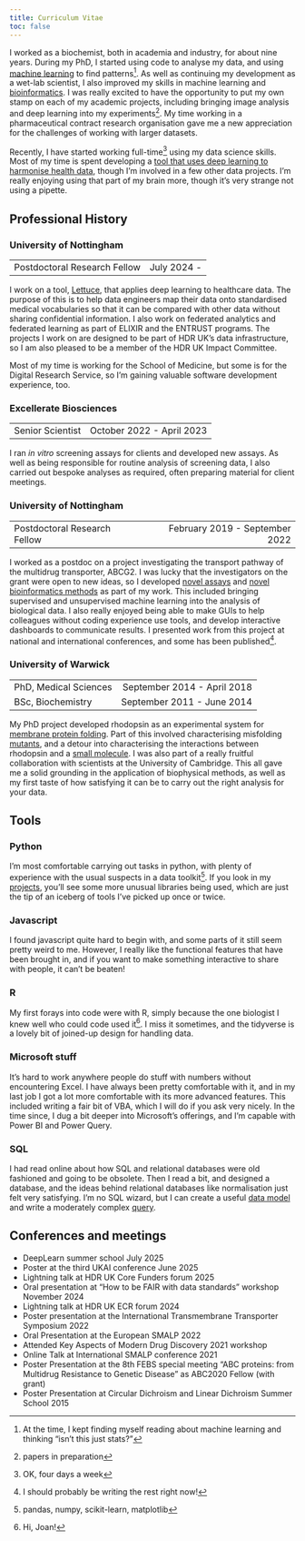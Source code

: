 ```yaml
---
title: Curriculum Vitae
toc: false
---
```

I worked as a biochemist, both in academia and industry, for about nine years. During my PhD, I started using code to analyse my data, and using [machine learning](papers/pSRII_abs.qmd) to find patterns^[At the time, I kept finding myself reading about machine learning and thinking "isn't this just stats?"]. As well as continuing my development as a wet-lab scientist, I also improved my skills in machine learning and [bioinformatics](papers/functional divergence.qmd). I was really excited to have the opportunity to put my own stamp on each of my academic projects, including bringing image analysis and deep learning into my experiments^[papers in preparation]. My time working in a pharmaceutical contract research organisation gave me a new appreciation for the challenges of working with larger datasets.

Recently, I have started working full-time^[OK, four days a week] using my data science skills. Most of my time is spent developing a [tool that uses deep learning to harmonise health data](https://health-informatics-uon.github.io/lettuce), though I'm involved in a few other data projects. I'm really enjoying using that part of my brain more, though it's very strange not using a pipette.


## Professional History

### University of Nottingham
 | |
 :---|---:|
Postdoctoral Research Fellow | July 2024 - |

I work on a tool, [Lettuce](https://health-informatics-uon.github.io/lettuce), that applies deep learning to healthcare data.
The purpose of this is to help data engineers map their data onto standardised medical vocabularies so that it can be compared with other data without sharing confidential information.
I also work on federated analytics and federated learning as part of ELIXIR and the ENTRUST programs.
The projects I work on are designed to be part of HDR UK's data infrastructure, so I am also pleased to be a member of the HDR UK Impact Committee.

Most of my time is working for the School of Medicine, but some is for the Digital Research Service, so I'm gaining valuable software development experience, too.

### Excellerate Biosciences
 | |
:---|---:|
 Senior Scientist | October 2022 - April 2023 |

I ran *in vitro* screening assays for clients and developed new assays. As well as being responsible for routine analysis of screening data, I also carried out bespoke analyses as required, often preparing material for client meetings.


### University of Nottingham
 | |
:---|---:|
Postdoctoral Research Fellow | February 2019 - September 2022

I worked as a postdoc on a project investigating the transport pathway of the multidrug transporter, ABCG2. I was lucky that the investigators on the grant were open to new ideas, so I developed [novel assays](papers/abcg2_tr-fret.qmd) and [novel bioinformatics methods](papers/functional divergence.qmd) as part of my work. This included bringing supervised and unsupervised machine learning into the analysis of biological data. I also really enjoyed being able to make GUIs to help colleagues without coding experience use tools, and develop interactive dashboards to communicate results. I presented work from this project at national and international conferences, and some has been published^[I should probably be writing the rest right now!].

### University of Warwick
 | |
:---|---:|
PhD, Medical Sciences | September 2014 - April 2018
BSc, Biochemistry | September 2011 - June 2014

My PhD project developed rhodopsin as an experimental system for [membrane protein folding](papers/rhodopsin_encyclopedia.qmd). Part of this involved characterising misfolding [mutants](papers/retinitis_pigmentosa_mutants.qmd), and a detour into characterising the interactions between rhodopsin and a [small molecule](papers/chlorin_e6.qmd). I was also part of a really fruitful collaboration with scientists at the University of Cambridge. This all gave me a solid grounding in the application of biophysical methods, as well as my first taste of how satisfying it can be to carry out the right analysis for your data.

## Tools

### Python
I'm most comfortable carrying out tasks in python, with plenty of experience with the usual suspects in a data toolkit^[pandas, numpy, scikit-learn, matplotlib]. If you look in my [projects](data-analysis/index.qmd), you'll see some more unusual libraries being used, which are just the tip of an iceberg of tools I've picked up once or twice.

### Javascript
I found javascript quite hard to begin with, and some parts of it still seem pretty weird to me. However, I really like the functional features that have been brought in, and if you want to make something interactive to share with people, it can't be beaten!

### R
My first forays into code were with R, simply because the one biologist I knew well who could code used it^[Hi, Joan!]. I miss it sometimes, and the tidyverse is a lovely bit of joined-up design for handling data.

### Microsoft stuff
It's hard to work anywhere people do stuff with numbers without encountering Excel. I have always been pretty comfortable with it, and in my last job I got a lot more comfortable with its more advanced features. This included writing a fair bit of VBA, which I will do if you ask very nicely. In the time since, I dug a bit deeper into Microsoft's offerings, and I'm capable with Power BI and Power Query.

### SQL
I had read online about how SQL and relational databases were old fashioned and going to be obsolete. Then I read a bit, and designed a database, and the ideas behind relational databases like normalisation just felt very satisfying. I'm no SQL wizard, but I can create a useful [data model](data-analysis/spreadsheet_prison_database.qmd) and write a moderately complex [query](data-analysis/prison_map_move_from_plotly.qmd).

## Conferences and meetings
- DeepLearn summer school July 2025
- Poster at the third UKAI conference June 2025
- Lightning talk at HDR UK Core Funders forum 2025
- Oral presentation at "How to be FAIR with data standards" workshop November 2024
- Lightning talk at HDR UK ECR forum 2024
- Poster presentation at the International Transmembrane Transporter Symposium 2022
- Oral Presentation at the European SMALP 2022
- Attended Key Aspects of Modern Drug Discovery 2021 workshop
- Online Talk at International SMALP conference 2021
- Poster Presentation at the 8th FEBS special meeting “ABC proteins: from Multidrug Resistance to Genetic Disease” as ABC2020 Fellow (with grant)
- Poster Presentation at Circular Dichroism and Linear Dichroism Summer School 2015
